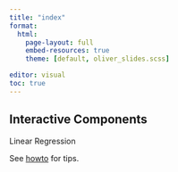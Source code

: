 ```yaml
---
title: "index"
format: 
  html:
    page-layout: full
    embed-resources: true 
    theme: [default, oliver_slides.scss]

editor: visual
toc: true
---
```


## Interactive Components

Linear Regression 

See [howto](howto) for tips.